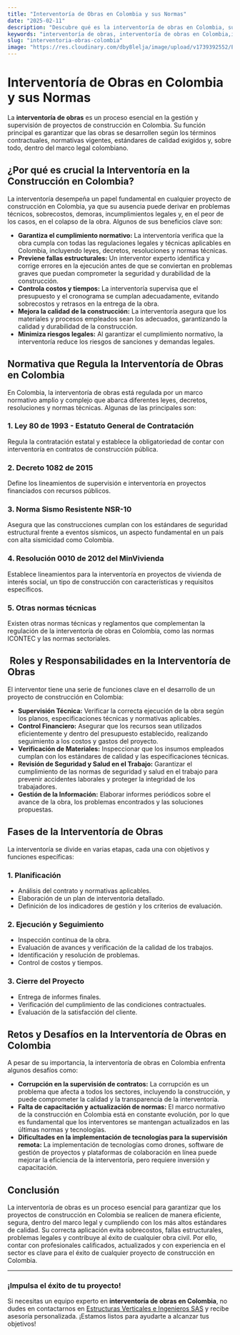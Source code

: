 ```yaml
---
title: "Interventoría de Obras en Colombia y sus Normas"
date: "2025-02-11"
description: "Descubre qué es la interventoría de obras en Colombia, su importancia, las normas que la regulan y los beneficios que aporta a los proyectos de construcción."
keywords: "interventoría de obras, interventoría de obras en Colombia,interventoría de obras en Bogota, interventoría de obras en Ibague, interventoría de obras en Girardot, normas de interventoría, supervisión de obras, reglamentos construcción Colombia, interventoría estructural, interventoría en construcción, tipos de interventoría, interventoría de proyectos, interventoría técnica"
slug: "interventoria-obras-colombia"
image: "https://res.cloudinary.com/dby8lelja/image/upload/v1739392552/Estructuras%20Verticales%20e%20Ingenieros%20SAS/Imagenes%20Blog/interventorias_de_obras_ozqjnx.webp"
---
```


# Interventoría de Obras en Colombia y sus Normas

La **interventoría de obras** es un proceso esencial en la gestión y supervisión de proyectos de construcción en Colombia. Su función principal es garantizar que las obras se desarrollen según los términos contractuales, normativas vigentes, estándares de calidad exigidos y, sobre todo, dentro del marco legal colombiano.

## ¿Por qué es crucial la Interventoría en la Construcción en Colombia?

La interventoría desempeña un papel fundamental en cualquier proyecto de construcción en Colombia, ya que su ausencia puede derivar en problemas técnicos, sobrecostos, demoras, incumplimientos legales y, en el peor de los casos, en el colapso de la obra. Algunos de sus beneficios clave son:

- **Garantiza el cumplimiento normativo:** La interventoría verifica que la obra cumpla con todas las regulaciones legales y técnicas aplicables en Colombia, incluyendo leyes, decretos, resoluciones y normas técnicas.
- **Previene fallas estructurales:** Un interventor experto identifica y corrige errores en la ejecución antes de que se conviertan en problemas graves que puedan comprometer la seguridad y durabilidad de la construcción.
- **Controla costos y tiempos:** La interventoría supervisa que el presupuesto y el cronograma se cumplan adecuadamente, evitando sobrecostos y retrasos en la entrega de la obra.
- **Mejora la calidad de la construcción:** La interventoría asegura que los materiales y procesos empleados sean los adecuados, garantizando la calidad y durabilidad de la construcción.
- **Minimiza riesgos legales:** Al garantizar el cumplimiento normativo, la interventoría reduce los riesgos de sanciones y demandas legales.

##  Normativa que Regula la Interventoría de Obras en Colombia

En Colombia, la interventoría de obras está regulada por un marco normativo amplio y complejo que abarca diferentes leyes, decretos, resoluciones y normas técnicas. Algunas de las principales son:

### 1. Ley 80 de 1993 - Estatuto General de Contratación

Regula la contratación estatal y establece la obligatoriedad de contar con interventoría en contratos de construcción pública.

### 2. Decreto 1082 de 2015

Define los lineamientos de supervisión e interventoría en proyectos financiados con recursos públicos.

### 3. Norma Sismo Resistente NSR-10

Asegura que las construcciones cumplan con los estándares de seguridad estructural frente a eventos sísmicos, un aspecto fundamental en un país con alta sismicidad como Colombia.

### 4. Resolución 0010 de 2012 del MinVivienda

Establece lineamientos para la interventoría en proyectos de vivienda de interés social, un tipo de construcción con características y requisitos específicos.

### 5. Otras normas técnicas

Existen otras normas técnicas y reglamentos que complementan la regulación de la interventoría de obras en Colombia, como las normas ICONTEC y las normas sectoriales.

## ️ Roles y Responsabilidades en la Interventoría de Obras

El interventor tiene una serie de funciones clave en el desarrollo de un proyecto de construcción en Colombia:

- **Supervisión Técnica:** Verificar la correcta ejecución de la obra según los planos, especificaciones técnicas y normativas aplicables.
- **Control Financiero:** Asegurar que los recursos sean utilizados eficientemente y dentro del presupuesto establecido, realizando seguimiento a los costos y gastos del proyecto.
- **Verificación de Materiales:** Inspeccionar que los insumos empleados cumplan con los estándares de calidad y las especificaciones técnicas.
- **Revisión de Seguridad y Salud en el Trabajo:** Garantizar el cumplimiento de las normas de seguridad y salud en el trabajo para prevenir accidentes laborales y proteger la integridad de los trabajadores.
- **Gestión de la Información:** Elaborar informes periódicos sobre el avance de la obra, los problemas encontrados y las soluciones propuestas.

##  Fases de la Interventoría de Obras

La interventoría se divide en varias etapas, cada una con objetivos y funciones específicas:

### 1. Planificación

- Análisis del contrato y normativas aplicables.
- Elaboración de un plan de interventoría detallado.
- Definición de los indicadores de gestión y los criterios de evaluación.

### 2. Ejecución y Seguimiento

- Inspección continua de la obra.
- Evaluación de avances y verificación de la calidad de los trabajos.
- Identificación y resolución de problemas.
- Control de costos y tiempos.

### 3. Cierre del Proyecto

- Entrega de informes finales.
- Verificación del cumplimiento de las condiciones contractuales.
- Evaluación de la satisfacción del cliente.

##  Retos y Desafíos en la Interventoría de Obras en Colombia

A pesar de su importancia, la interventoría de obras en Colombia enfrenta algunos desafíos como:

- **Corrupción en la supervisión de contratos:** La corrupción es un problema que afecta a todos los sectores, incluyendo la construcción, y puede comprometer la calidad y la transparencia de la interventoría.
- **Falta de capacitación y actualización de normas:** El marco normativo de la construcción en Colombia está en constante evolución, por lo que es fundamental que los interventores se mantengan actualizados en las últimas normas y tecnologías.
- **Dificultades en la implementación de tecnologías para la supervisión remota:** La implementación de tecnologías como drones, software de gestión de proyectos y plataformas de colaboración en línea puede mejorar la eficiencia de la interventoría, pero requiere inversión y capacitación.

##  Conclusión

La interventoría de obras es un proceso esencial para garantizar que los proyectos de construcción en Colombia se realicen de manera eficiente, segura, dentro del marco legal y cumpliendo con los más altos estándares de calidad. Su correcta aplicación evita sobrecostos, fallas estructurales, problemas legales y contribuye al éxito de cualquier obra civil. Por ello, contar con profesionales calificados, actualizados y con experiencia en el sector es clave para el éxito de cualquier proyecto de construcción en Colombia.

---

###  ¡Impulsa el éxito de tu proyecto!

Si necesitas un equipo experto en **interventoría de obras en Colombia**, no dudes en contactarnos en [Estructuras Verticales e Ingenieros SAS](https://www.estructurasverticales.com/) y recibe asesoría personalizada. ¡Estamos listos para ayudarte a alcanzar tus objetivos!